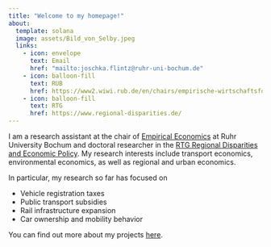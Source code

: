 ```yaml
---
title: "Welcome to my homepage!"
about:
  template: solana
  image: assets/Bild_von_Selby.jpeg
  links:
    - icon: envelope
      text: Email
      href: "mailto:joschka.flintz@ruhr-uni-bochum.de"
    - icon: balloon-fill
      text: RUB
      href: https://www2.wiwi.rub.de/en/chairs/empirische-wirtschaftsforschung-en/
    - icon: balloon-fill
      text: RTG
      href: https://www.regional-disparities.de/
---
```


I am a research assistant at the chair of [Empirical Economics](https://www2.wiwi.rub.de/en/chairs/empirische-wirtschaftsforschung-en/){target="_blank"} at Ruhr University Bochum and doctoral researcher in the [RTG Regional Disparities and Economic Policy](https://www.regional-disparities.de/){target="_blank"}. My research interests include transport economics, environmental economics, as well as regional and urban economics.

In particular, my research so far has focused on

-   Vehicle registration taxes
-   Public transport subsidies
-   Rail infrastructure expansion
-   Car ownership and mobility behavior

You can find out more about my projects [here](research.qmd).
